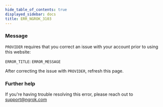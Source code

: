 ```yaml
---
hide_table_of_contents: true
displayed_sidebar: docs
title: ERR_NGROK_3103
---
```


### Message

`PROVIDER` requires that you correct an issue with your account prior to using this website:

`ERROR_TITLE`: `ERROR_MESSAGE`

After correcting the issue with `PROVIDER`, refresh this page.

### Further help

If you're having trouble resolving this error, please reach out to [support@ngrok.com](mailto:support@ngrok.com?subject=Help%20with%20ERR_NGROK_3103)
